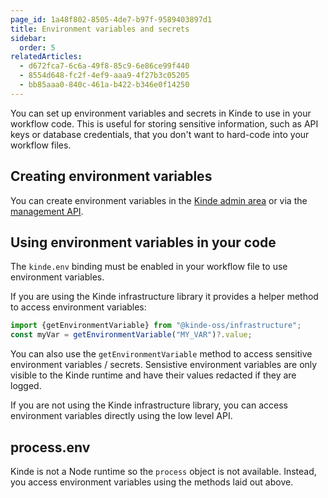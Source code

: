 ```yaml
---
page_id: 1a48f802-8505-4de7-b97f-9589403897d1
title: Environment variables and secrets
sidebar:
  order: 5
relatedArticles:
  - d672fca7-6c6a-49f8-85c9-6e86ce99f440
  - 8554d648-fc2f-4ef9-aaa9-4f27b3c05205
  - bb85aaa0-840c-461a-b422-b346e0f14250
---
```


You can set up environment variables and secrets in Kinde to use in your workflow code. This is useful for storing sensitive information, such as API keys or database credentials, that you don't want to hard-code into your workflow files.

## Creating environment variables

You can create environment variables in the [Kinde admin area](/build/env-variables/add-manage-env-variables/) or via the [management API](https://docs.kinde.com/kinde-apis/management/#tag/environment-variables/post/api/v1/environment_variables).

## Using environment variables in your code

The `kinde.env` binding must be enabled in your workflow file to use environment variables.

If you are using the Kinde infrastructure library it provides a helper method to access environment variables:

```js
import {getEnvironmentVariable} from "@kinde-oss/infrastructure";
const myVar = getEnvironmentVariable("MY_VAR")?.value;
```

You can also use the `getEnvironmentVariable` method to access sensitive environment variables / secrets. Sensistive environment variables are only visible to the Kinde runtime and have their values redacted if they are logged.

If you are not using the Kinde infrastructure library, you can access environment variables directly using the low level API.

## process.env

Kinde is not a Node runtime so the `process` object is not available. Instead, you access environment variables using the methods laid out above.
